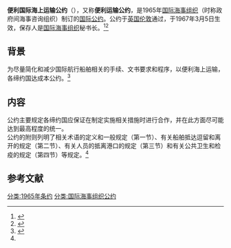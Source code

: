 {{Infobox treaty
|name=便利运输公约
|long_name=便利国际海上运输公约
|date_signed=1965年4月9日
|date_effective=1967年3月5日
|location_signed={{GBR}}[[伦敦|伦敦]]
|depositor=[[國際海事組織|国际海事组织]]秘书长
|parties=124（截至2021年3月2日）<ref>{{Cite web|title=Status Of Treaties|url=https://wwwcdn.imo.org/localresources/en/About/Conventions/StatusOfConventions/StatusOfTreaties.pdf|publisher=wwwcdn.imo.org|language=en|accessdate=2021-03-16|archive-date=2021-09-29|archive-url=https://web.archive.org/web/20210929230708/https://wwwcdn.imo.org/localresources/en/About/Conventions/StatusOfConventions/StatusOfTreaties.pdf|dead-url=no}}</ref>
|languages=英文、法文<br>俄文（译文）<br>西班牙文（译文）}}
'''便利国际海上运输公约'''（{{lang-en|Convention on Facilitation of International Maritime Traffic}}），又称'''便利运输公约'''，是1965年[[國際海事組織|国际海事组织]]（时称政府间海事咨询组织）制订的[[国际公约|国际公约]]。公约于[[英国|英国]][[伦敦|伦敦]]通过，于1967年3月5日生效，保存人是[[國際海事組織|国际海事组织]]秘书长。<ref>{{Cite web|title=Status of Conventions - Comprehensive information including Signatories, Contracting States, declarations, reservations, objections and amendments|url=https://wwwcdn.imo.org/localresources/en/About/Conventions/StatusOfConventions/Status%20-%202020.pdf|publisher=wwwcdn.imo.org|language=en|accessdate=2021-03-16|archive-date=2021-08-25|archive-url=https://web.archive.org/web/20210825002816/https://wwwcdn.imo.org/localresources/en/About/Conventions/StatusOfConventions/Status%20-%202020.pdf|dead-url=no}}</ref><ref name=":0">{{Cite web|title=1965年便利国际海上运输公约|url=http://treaty.mfa.gov.cn/Treaty/web/detail1.jsp?objid=1531876067833|publisher=treaty.mfa.gov.cn|language=zh-hans|accessdate=2021-03-16|archive-date=2021-10-14|archive-url=https://web.archive.org/web/20211014043133/http://treaty.mfa.gov.cn/Treaty/web/detail1.jsp?objid=1531876067833|dead-url=no}}</ref>

== 背景 ==
为尽量简化和减少国际航行船舶相关的手续、文书要求和程序，以便利海上运输，各缔约国达成本公约。<ref name=":1">{{Cite web|title=1965年便利国际海上运输公约-文本|url=http://treaty.mfa.gov.cn/tykfiles/20180718/1531876067833.pdf|accessdate=2021-03-16|publisher=treaty.mfa.gov.cn|language=zh-hans}}</ref>

== 内容 ==
公约主要规定各缔约国应保证在制定实施相关措施时进行合作，并在此方面尽可能达到最高程度的统一。<br>公约的附则列明了相关术语的定义和一般规定（第一节）、有关船舶抵达逗留和离开的规定（第二节）、有关人员的抵离港口的规定（第三节）和有关公共卫生和检疫的规定（第四节）等规定。<ref name=":1" />

== 参考文献 ==
{{reflist|2}}
{{国际海事组织公约}}
[[分类:1965年条约|分类:1965年条约]]
[[分类:国际海事组织公约|分类:国际海事组织公约]]